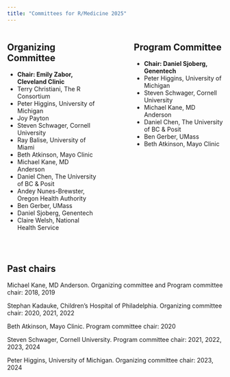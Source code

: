 ```yaml
---
title: "Committees for R/Medicine 2025"
---
```


:::::: columns
::: {.column width="45%"}
## Organizing Committee

-   **Chair: Emily Zabor, Cleveland Clinic**
-   Terry Christiani, The R Consortium
-   Peter Higgins, University of Michigan
-   Joy Payton
-   Steven Schwager, Cornell University
-   Ray Balise, University of Miami
-   Beth Atkinson, Mayo Clinic
-   Michael Kane, MD Anderson
-   Daniel Chen, The University of BC & Posit
-   Andey Nunes-Brewster, Oregon Health Authority
-   Ben Gerber, UMass
-   Daniel Sjoberg, Genentech
-   Claire Welsh, National Health Service
:::

::: {.column width="10%"}
<!-- empty column to create gap -->
:::

::: {.column width="45%"}
## Program Committee

-   **Chair: Daniel Sjoberg, Genentech**
-   Peter Higgins, University of Michigan
-   Steven Schwager, Cornell University
-   Michael Kane, MD Anderson
-   Daniel Chen, The University of BC & Posit
-   Ben Gerber, UMass
-   Beth Atkinson, Mayo Clinic
:::
::::::

<br>

## Past chairs

Michael Kane, MD Anderson. Organizing committee and Program committee chair: 2018, 2019

Stephan Kadauke, Children's Hospital of Philadelphia. Organizing committee chair: 2020, 2021, 2022

Beth Atkinson, Mayo Clinic. Program committee chair: 2020

Steven Schwager, Cornell University. Program committee chair: 2021, 2022, 2023, 2024

Peter Higgins, University of Michigan. Organizing committee chair: 2023, 2024

